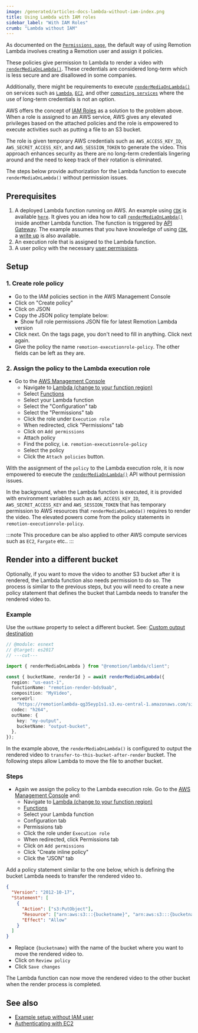```yaml
---
image: /generated/articles-docs-lambda-without-iam-index.png
title: Using Lambda with IAM roles
sidebar_label: "With IAM Roles"
crumb: "Lambda without IAM"
---
```



As documented on the [`Permissions page`](/docs/lambda/permissions), the default way of using Remotion Lambda involves creating a Remotion user and assign it policies.

These policies give permission to Lambda to render a video with [`renderMediaOnLambda()`](/docs/lambda/rendermediaonlambda). These credentials are considered long-term which is less secure and are disallowed in some companies.

Additionally, there might be requirements to execute [`renderMediaOnLambda()`](/docs/lambda/rendermediaonlambda) on services such as [`Lambda`](https://docs.aws.amazon.com/lambda/latest/dg/welcome.html), [`EC2`](https://aws.amazon.com/ec2/), and other [`computing services`](https://aws.amazon.com/products/compute/) where the use of long-term credentials is not an option.

AWS offers the concept of [IAM Roles](https://docs.aws.amazon.com/IAM/latest/UserGuide/id_roles) as a solution to the problem above. When a role is assigned to an AWS service, AWS gives any elevated privileges based on the attached policies and the role is empowered to execute activities such as putting a file to an S3 bucket.

The role is given temporary AWS credentials such as `AWS_ACCESS_KEY_ID`, `AWS_SECRET_ACCESS_KEY`, and `AWS_SESSION_TOKEN` to generate the video. This approach enhances security as there are no long-term credentials lingering around and the need to keep track of their rotation is eliminated.

The steps below provide authorization for the Lambda function to execute `renderMediaOnLambda()` without permission issues.

## Prerequisites

1. A deployed Lambda function running on AWS. An example using [`CDK`](https://docs.aws.amazon.com/cdk/v2/guide/work-with-cdk-typescript.html) is available [`here`](https://github.com/alexfernandez803/example-lambda). It gives you an idea how to call [`renderMediaOnLambda()`](/docs/lambda/rendermediaonlambda) inside another Lambda function. The function is triggered by [API Gateway](https://docs.aws.amazon.com/apigateway/latest/developerguide/welcome.html). The example assumes that you have knowledge of using [`CDK`](https://docs.aws.amazon.com/cdk/v2/guide/work-with-cdk-typescript.html), a [write up](/docs/lambda/without-iam/example) is also available.
2. An execution role that is assigned to the Lambda function.
3. A user policy with the necessary [user permissions](/docs/lambda/permissions#user-permissions).

## Setup

### 1. Create role policy

- Go to the IAM policies section in the AWS Management Console
- Click on "Create policy"
- Click on JSON
- Copy the JSON policy template below:
  <details>
  <summary>Show full role permissions JSON file for latest Remotion Lambda version
  </summary>
  <UserPolicy />
  </details>
- Click next. On the tags page, you don't need to fill in anything. Click next again.
- Give the policy the name `remotion-executionrole-policy`. The other fields can be left as they are.

### 2. Assign the policy to the Lambda execution role

- Go to the [AWS Management Console](https://console.aws.amazon.com/console/home)
  - Navigate to [Lambda (change to your function region)](https://us-east-1.console.aws.amazon.com/lambda/home?region=us-east-1#/discover)
  - Select [Functions](https://us-east-1.console.aws.amazon.com/lambda/home?region=us-east-1#/functions)
  - Select your Lambda function
  - Select the "Configuration" tab
  - Select the "Permissions" tab
  - Click the role under `Execution role`
  - When redirected, click "Permissions" tab
  - Click on `Add permissions`
  - Attach policy
  - Find the policy, i.e. `remotion-executionrole-policy`
  - Select the policy
  - Click the `Attach policies` button.

With the assignment of the `policy` to the Lambda execution role, it is now empowered to execute the [`renderMediaOnLambda()`](/docs/lambda/rendermediaonlambda) API without permission issues.

In the background, when the Lambda function is executed, it is provided with environment variables such as `AWS_ACCESS_KEY_ID`, `AWS_SECRET_ACCESS_KEY` and `AWS_SESSION_TOKEN` that has temporary permission to AWS resources that `renderMediaOnLambda()` requires to render the video. The elevated powers come from the policy statements in `remotion-executionrole-policy`.

:::note
This procedure can be also applied to other AWS compute services such as `EC2`, `Fargate` etc..
:::

## Render into a different bucket

Optionally, if you want to move the video to another S3 bucket after it is rendered, the Lambda function also needs permission to do so. The process is similar to the previous steps, but you will need to create a new policy statement that defines the bucket that Lambda needs to transfer the rendered video to.

### Example

Use the `outName` property to select a different bucket. See: [Custom output destination](/docs/lambda/custom-destination)

```ts twoslash title="my-function.ts"
// @module: esnext
// @target: es2017
// ---cut---

import { renderMediaOnLambda } from "@remotion/lambda/client";

const { bucketName, renderId } = await renderMediaOnLambda({
  region: "us-east-1",
  functionName: "remotion-render-bds9aab",
  composition: "MyVideo",
  serveUrl:
    "https://remotionlambda-qg35eyp1s1.s3.eu-central-1.amazonaws.com/sites/bf2jrbfkw",
  codec: "h264",
  outName: {
    key: "my-output",
    bucketName: "output-bucket",
  },
});
```

In the example above, the `renderMediaOnLambda()` is configured to output the rendered video to `transfer-to-this-bucket-after-render` bucket. The following steps allow Lambda to move the file to another bucket.

### Steps

- Again we assign the policy to the Lambda execution role. Go to the [AWS Management Console](https://console.aws.amazon.com/console/home) and:
  - Navigate to [Lambda (change to your function region)](https://us-east-1.console.aws.amazon.com/lambda/home?region=us-east-1#/discover)
  - [Functions](https://us-east-1.console.aws.amazon.com/lambda/home?region=us-east-1#/functions)
  - Select your Lambda function
  - Configuration tab
  - Permissions tab
  - Click the role under `Execution role`
  - When redirected, click Permissions tab
  - Click on `Add permissions`
  - Click "Create inline policy"
  - Click the "JSON" tab

Add a policy statement similar to the one below, which is defining the bucket Lambda needs to transfer the rendered video to.

```json
{
  "Version": "2012-10-17",
  "Statement": [
    {
      "Action": ["s3:PutObject"],
      "Resource": ["arn:aws:s3:::{bucketname}", "arn:aws:s3:::{bucketname}/*"],
      "Effect": "Allow"
    }
  ]
}
```

- Replace `{bucketname}` with the name of the bucket where you want to move the rendered video to.
- Click on `Review policy`
- Click `Save changes`

The Lambda function can now move the rendered video to the other bucket when the render process is completed.

## See also

- [Example setup without IAM user](/docs/lambda/without-iam/example)
- [Authenticating with EC2](/docs/lambda/ec2)
